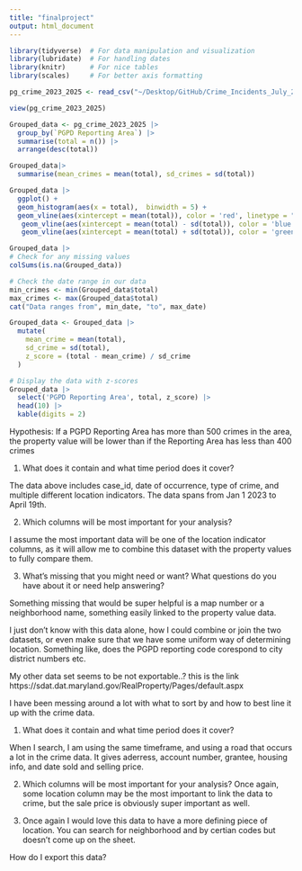 ```yaml
---
title: "finalproject"
output: html_document
---
```


```r
library(tidyverse)  # For data manipulation and visualization
library(lubridate)  # For handling dates
library(knitr)      # For nice tables
library(scales)     # For better axis formatting
```



```r
pg_crime_2023_2025 <- read_csv("~/Desktop/GitHub/Crime_Incidents_July_2023_to_Present_20250419.csv")
```
```r
view(pg_crime_2023_2025)
```

```r
Grouped_data <- pg_crime_2023_2025 |>
  group_by(`PGPD Reporting Area`) |>
  summarise(total = n()) |>
  arrange(desc(total))

```

```r
Grouped_data|> 
  summarise(mean_crimes = mean(total), sd_crimes = sd(total))
```
```r
Grouped_data |> 
  ggplot() + 
  geom_histogram(aes(x = total),  binwidth = 5) +
  geom_vline(aes(xintercept = mean(total)), color = 'red', linetype = "dashed", size = 1)  +
   geom_vline(aes(xintercept = mean(total) - sd(total)), color = 'blue', linetype = "dashed", size = 1) +
   geom_vline(aes(xintercept = mean(total) + sd(total)), color = 'green', linetype = "dashed", size = 1)
```
```r
Grouped_data |>
# Check for any missing values
colSums(is.na(Grouped_data))

# Check the date range in our data
min_crimes <- min(Grouped_data$total)
max_crimes <- max(Grouped_data$total)
cat("Data ranges from", min_date, "to", max_date)

```

```r
Grouped_data <- Grouped_data |>
  mutate(
    mean_crime = mean(total),
    sd_crime = sd(total),
    z_score = (total - mean_crime) / sd_crime
  )

# Display the data with z-scores
Grouped_data |>
  select('PGPD Reporting Area', total, z_score) |>
  head(10) |>
  kable(digits = 2)
```

Hypothesis: 
If a PGPD Reporting Area has more than 500 crimes in the area, the property value will be lower than if the Reporting Area has less than 400 crimes





1) What does it contain and what time period does it cover?

The data above includes case_id, date of occurrence, type of crime, and multiple different location indicators. The data spans from Jan 1 2023 to April 19th.

2) Which columns will be most important for your analysis?

I assume the most important data will be one of the location indicator columns, as it will allow me to combine this dataset with the property values to fully compare them. 

3) What's missing that you might need or want? What questions do you have about it or need help answering? 

Something missing that would be super helpful is a map number or a neighborhood name, something easily linked to the property value data. 

I just don't know with this data alone, how I could combine or join the two datasets, or even make sure that we have some uniform way of determining location. 
Something like, does the PGPD reporting code corespond to city district numbers etc. 


My other data set seems to be not exportable..?
this is the link
https://sdat.dat.maryland.gov/RealProperty/Pages/default.aspx

I have been messing around a lot with what to sort by and how to best line it up with the crime data. 

1) What does it contain and what time period does it cover?

When I search, I am using the same timeframe, and using a road that occurs a lot in the crime data. It gives aderress, account number, grantee, housing info, and date sold and selling price. 

2) Which columns will be most important for your analysis?
Once again, some location column may be the most important to link the data to crime, but the sale price is obviously super important as well. 

3) Once again I would love this data to have a more defining piece of location. You can search for neighborhood and by certian codes but doesn't come up on the sheet. 

How do I export this data?



